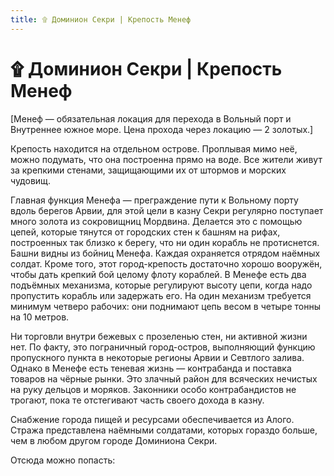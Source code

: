 ```yaml
---
title: ۩ Доминион Секри | Крепость Менеф
---
```

# ۩ Доминион Секри | Крепость Менеф


[Менеф — обязательная локация для перехода в Вольный порт и Внутреннее южное море. Цена прохода через локацию — 2 золотых.]

Крепость находится на отдельном острове. Проплывая мимо неё, можно подумать, что она построенна прямо на воде. Все жители живут за крепкими стенами, защищающими их от штормов и морских чудовищ.

Главная функция Менефа — преграждение пути к Вольному порту вдоль берегов Арвии, для этой цели в казну Секри регулярно поступает много золота из сокровищниц Мордвина. Делается это с помощью цепей, которые тянутся от городских стен к башням на рифах, построенных так близко к берегу, что ни один корабль не протиснется. Башни видны из бойниц Менефа. Каждая охраняется отрядом наёмных солдат. Кроме того, этот город-крепость достаточно хорошо вооружён, чтобы дать крепкий бой целому флоту кораблей. В Менефе есть два подъёмных механизма, которые регулируют высоту цепи, когда надо пропустить корабль или задержать его. На один механизм требуется минимум четверо рабочих: они поднимают цепь весом в четыре тонны на 10 метров.

Ни торговли внутри бежевых с прозеленью стен, ни активной жизни нет. По факту, это пограничный город-остров, выполняющий функцию пропускного пункта в некоторые регионы Арвии и Севтлого залива. Однако в Менефе есть теневая жизнь — контрабанда и поставка товаров на чёрные рынки. Это злачный район для всяческих нечистых на руку дельцов и моряков. Законники особо контрабандистов не трогают, пока те отстегивают часть своего дохода в казну.

Снабжение города пищей и ресурсами обеспечивается из Алого. Стража представлена наёмными солдатами, которых гораздо больше, чем в любом другом городе Доминиона Секри.

Отсюда можно попасть:<br/><br/>